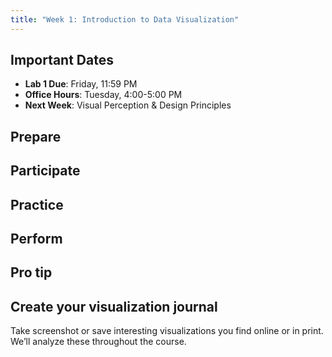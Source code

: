 ```yaml
---
title: "Week 1: Introduction to Data Visualization"
---
```


::: {.callout-warning}
## Important Dates
- **Lab 1 Due**: Friday, 11:59 PM
- **Office Hours**: Tuesday, 4:00-5:00 PM
- **Next Week**: Visual Perception & Design Principles
:::

## Prepare


## Participate


## Practice

## Perform

## Pro tip

::: {.callout-tip}
## Create your visualization journal
Take screenshot or save interesting visualizations you find online or in print. We'll analyze these throughout the course.
:::

